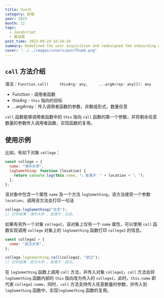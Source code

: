 ```yaml
---
title: VueJS
category: 前端
year: 2023
month: 12
tags:
  - JavaScript
  - 面试题
post_time: 2023-09-24 16:56:24
summary: Redefined the user acquisition and redesigned the onboarding experience, all within 3 working weeks.
cover: "../../images/covers/postThumb.png"
---
```


## `call` 方法介绍

语法：`Function.call(     thisArg: any,     ...argArray: any[]): any`

- Function - 调用者函数
- thisArg - `this` 指向的目标
- ...argArray：传入调用者函数的参数，非数组形式，数量任意

`call` 函数能够调用者函数中的 `this` 指向 `call` 函数的第一个参数，并将剩余任意数量的参数传入调用者函数，实现函数的复用。

## 使用示例

比如，有如下对象 `college`：

```javascript
const college = {
  name: "清华大学",
  logSomething: function (location) {
    return console.log(this.name, "，坐落于：" + location + "。");
  },
};
```

该对象中包含一个属性 `name` 及一个方法 `logSomething`，该方法接受一个参数 `location`，调用该方法会打印一句话

```javascript
college.logSomething("北京");
// 打印结果：清华大学 ，坐落于：北京。
```

如果有另外一个对象 `college2`，该对象上仅有一个 `name` 属性，可以使用 `call` 函数实现调用 `college` 对象上的 `logSomething` 函数打印 `college2` 的信息。

```javascript
const college2 = {
  name: "武汉大学",
};

college.logSomething.call(college2, "武汉");
// 打印结果：武汉大学 ，坐落于：武汉。
```

在 `logSomething` 函数上调用 `call` 方法，并传入对象 `college2`，`call` 方法会将 `logSomething` 函数内部的 `this` 指向改为传入的 `college2`，此时，`this.name` 即代表 `college2.name`，同时，`call` 方法支持传入任意数量的参数，并传入到`logSomething` 函数中，实现`logSomething` 函数的复用。

